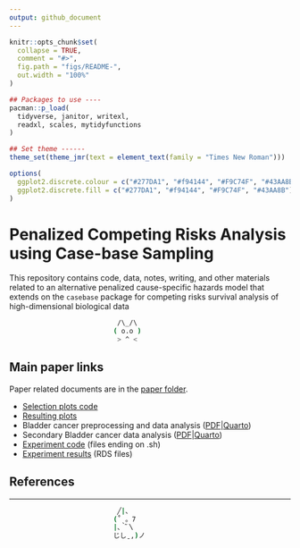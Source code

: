 ```yaml
---
output: github_document
---
```

<!-- README.md is generated from README.Rmd. Please edit that file -->

```r
knitr::opts_chunk$set(
  collapse = TRUE,
  comment = "#>",
  fig.path = "figs/README-",
  out.width = "100%"
)

## Packages to use ----
pacman::p_load(
  tidyverse, janitor, writexl,
  readxl, scales, mytidyfunctions
)

## Set theme ------
theme_set(theme_jmr(text = element_text(family = "Times New Roman")))

options(
  ggplot2.discrete.colour = c("#277DA1", "#f94144", "#F9C74F", "#43AA8B"),
  ggplot2.discrete.fill = c("#277DA1", "#f94144", "#F9C74F", "#43AA8B")
)
```
# Penalized Competing Risks Analysis using Case-base Sampling

<!-- badges: start -->
<!-- badges: end -->

This repository contains code, data, notes, writing, and other materials related to an alternative penalized cause-specific hazards model that extends on the `casebase` package for competing risks survival analysis of high-dimensional biological data

```bash
                           /\_/\ 
                          ( o.o )
                           > ^ < 
```
## Main paper links

Paper related documents are in the [paper folder](paper/).

* [Selection plots code](paper/code/selection-plots.r)
* [Resulting plots](paper/figs/)
* Bladder cancer preprocessing and data analysis ([PDF](paper/suppl/Real_dataset_analysis.pdf)|[Quarto](paper/suppl/Real_dataset_analysis.qmd))
* Secondary Bladder cancer data analysis ([PDF](paper/suppl/selection-1SE.pdf)|[Quarto](paper/suppl/selection-1SE.qmd))
* [Experiment code](paper/code/) (files ending on .sh)
* [Experiment results](paper/results/) (RDS files)

## References

---

```bash
                           ╱|、    
                          (˚ˎ。7   
                          |、˜〵   
                          じしˍ,)ノ
```